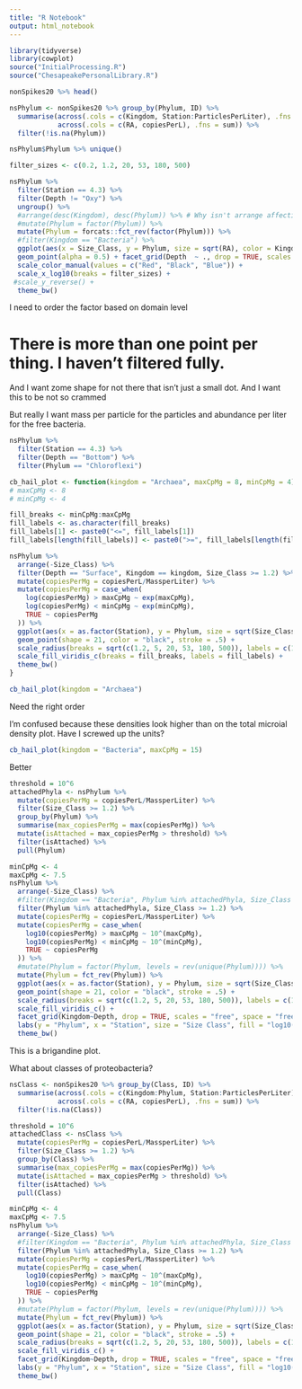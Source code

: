 ```yaml
---
title: "R Notebook"
output: html_notebook
---
```

```r
library(tidyverse)
library(cowplot)
source("InitialProcessing.R")
source("ChesapeakePersonalLibrary.R")
```

```r
nonSpikes20 %>% head()
```

```r
nsPhylum <- nonSpikes20 %>% group_by(Phylum, ID) %>%
  summarise(across(.cols = c(Kingdom, Station:ParticlesPerLiter), .fns = first),
            across(.cols = c(RA, copiesPerL), .fns = sum)) %>%
  filter(!is.na(Phylum))
```

```r
nsPhylum$Phylum %>% unique()
```

```r
filter_sizes <- c(0.2, 1.2, 20, 53, 180, 500)
```


```r
nsPhylum %>%
  filter(Station == 4.3) %>%
  filter(Depth != "Oxy") %>%
  ungroup() %>%
  #arrange(desc(Kingdom), desc(Phylum)) %>% # Why isn't arrange affecting the y axis order?
  #mutate(Phylum = factor(Phylum)) %>%
  mutate(Phylum = forcats::fct_rev(factor(Phylum))) %>%
  #filter(Kingdom == "Bacteria") %>%
  ggplot(aes(x = Size_Class, y = Phylum, size = sqrt(RA), color = Kingdom)) +
  geom_point(alpha = 0.5) + facet_grid(Depth  ~ ., drop = TRUE, scales = "free_y") + # this is working great
  scale_color_manual(values = c("Red", "Black", "Blue")) +
  scale_x_log10(breaks = filter_sizes) + 
 #scale_y_reverse() +
  theme_bw()
```
I need to order the factor based on domain level

# There is more than one point per thing. I haven't filtered fully.
And I want zome shape for not there that isn't just a small dot.
And I want this to be not so crammed

But really I want mass per particle for the particles and abundance per liter for the free bacteria.

```r
nsPhylum %>%
  filter(Station == 4.3) %>%
  filter(Depth == "Bottom") %>%
  filter(Phylum == "Chloroflexi")
```

```r
cb_hail_plot <- function(kingdom = "Archaea", maxCpMg = 8, minCpMg = 4){
# maxCpMg <- 8
# minCpMg <- 4

fill_breaks <- minCpMg:maxCpMg
fill_labels <- as.character(fill_breaks)
fill_labels[1] <- paste0("<=", fill_labels[1])
fill_labels[length(fill_labels)] <- paste0(">=", fill_labels[length(fill_labels)])

nsPhylum %>%
  arrange(-Size_Class) %>%
  filter(Depth == "Surface", Kingdom == kingdom, Size_Class >= 1.2) %>%
  mutate(copiesPerMg = copiesPerL/MassperLiter) %>%
  mutate(copiesPerMg = case_when(
    log(copiesPerMg) > maxCpMg ~ exp(maxCpMg),
    log(copiesPerMg) < minCpMg ~ exp(minCpMg),
    TRUE ~ copiesPerMg
  )) %>%
  ggplot(aes(x = as.factor(Station), y = Phylum, size = sqrt(Size_Class), fill = log(copiesPerMg))) +
  geom_point(shape = 21, color = "black", stroke = .5) +
  scale_radius(breaks = sqrt(c(1.2, 5, 20, 53, 180, 500)), labels = c(1.2, 5, 20, 53, 180, 500), range = c(1, 12)) +
  scale_fill_viridis_c(breaks = fill_breaks, labels = fill_labels) +
  theme_bw()
}

cb_hail_plot(kingdom = "Archaea")
```
Need the right order

I'm confused because these densities look higher than on the total microial density plot. Have I screwed up the units?
```r
cb_hail_plot(kingdom = "Bacteria", maxCpMg = 15)
```

Better
```r
threshold = 10^6
attachedPhyla <- nsPhylum %>%
  mutate(copiesPerMg = copiesPerL/MassperLiter) %>%
  filter(Size_Class >= 1.2) %>%
  group_by(Phylum) %>%
  summarise(max_copiesPerMg = max(copiesPerMg)) %>%
  mutate(isAttached = max_copiesPerMg > threshold) %>%
  filter(isAttached) %>%
  pull(Phylum)

minCpMg <- 4
maxCpMg <- 7.5
nsPhylum %>%
  arrange(-Size_Class) %>%
  #filter(Kingdom == "Bacteria", Phylum %in% attachedPhyla, Size_Class >= 1.2) %>%
  filter(Phylum %in% attachedPhyla, Size_Class >= 1.2) %>%
  mutate(copiesPerMg = copiesPerL/MassperLiter) %>%
  mutate(copiesPerMg = case_when(
    log10(copiesPerMg) > maxCpMg ~ 10^(maxCpMg),
    log10(copiesPerMg) < minCpMg ~ 10^(minCpMg),
    TRUE ~ copiesPerMg
  )) %>%
  #mutate(Phylum = factor(Phylum, levels = rev(unique(Phylum)))) %>%
  mutate(Phylum = fct_rev(Phylum)) %>%
  ggplot(aes(x = as.factor(Station), y = Phylum, size = sqrt(Size_Class), fill = log10(copiesPerMg))) +
  geom_point(shape = 21, color = "black", stroke = .5) +
  scale_radius(breaks = sqrt(c(1.2, 5, 20, 53, 180, 500)), labels = c(1.2, 5, 20, 53, 180, 500), range = c(1, 12)) +
  scale_fill_viridis_c() +
  facet_grid(Kingdom~Depth, drop = TRUE, scales = "free", space = "free") + 
  labs(y = "Phylum", x = "Station", size = "Size Class", fill = "log10(Copies/mg)") +
  theme_bw()
```
This is a brigandine plot.

What about classes of proteobacteria?

```r
nsClass <- nonSpikes20 %>% group_by(Class, ID) %>%
  summarise(across(.cols = c(Kingdom:Phylum, Station:ParticlesPerLiter), .fns = first),
            across(.cols = c(RA, copiesPerL), .fns = sum)) %>%
  filter(!is.na(Class))
```


```r
threshold = 10^6
attachedClass <- nsClass %>%
  mutate(copiesPerMg = copiesPerL/MassperLiter) %>%
  filter(Size_Class >= 1.2) %>%
  group_by(Class) %>%
  summarise(max_copiesPerMg = max(copiesPerMg)) %>%
  mutate(isAttached = max_copiesPerMg > threshold) %>%
  filter(isAttached) %>%
  pull(Class)

minCpMg <- 4
maxCpMg <- 7.5
nsPhylum %>%
  arrange(-Size_Class) %>%
  #filter(Kingdom == "Bacteria", Phylum %in% attachedPhyla, Size_Class >= 1.2) %>%
  filter(Phylum %in% attachedPhyla, Size_Class >= 1.2) %>%
  mutate(copiesPerMg = copiesPerL/MassperLiter) %>%
  mutate(copiesPerMg = case_when(
    log10(copiesPerMg) > maxCpMg ~ 10^(maxCpMg),
    log10(copiesPerMg) < minCpMg ~ 10^(minCpMg),
    TRUE ~ copiesPerMg
  )) %>%
  #mutate(Phylum = factor(Phylum, levels = rev(unique(Phylum)))) %>%
  mutate(Phylum = fct_rev(Phylum)) %>%
  ggplot(aes(x = as.factor(Station), y = Phylum, size = sqrt(Size_Class), fill = log10(copiesPerMg))) +
  geom_point(shape = 21, color = "black", stroke = .5) +
  scale_radius(breaks = sqrt(c(1.2, 5, 20, 53, 180, 500)), labels = c(1.2, 5, 20, 53, 180, 500), range = c(1, 12)) +
  scale_fill_viridis_c() +
  facet_grid(Kingdom~Depth, drop = TRUE, scales = "free", space = "free") + 
  labs(y = "Phylum", x = "Station", size = "Size Class", fill = "log10(Copies/mg)") +
  theme_bw()
  ```
  
  